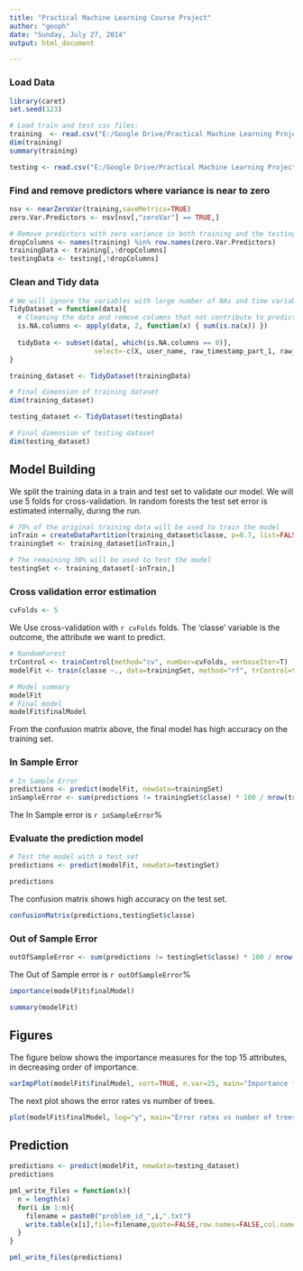 ```yaml
---
title: "Practical Machine Learning Course Project"
author: "geoph"
date: "Sunday, July 27, 2014"
output: html_document

---
```


### Load Data
```r
library(caret)
set.seed(123)

# Load train and test csv files:
training  <- read.csv("E:/Google Drive/Practical Machine Learning Project/Final/pml-training.csv", na.strings=c("NA","","#DIV/0!","NULL"))
dim(training)
summary(training)

testing <- read.csv("E:/Google Drive/Practical Machine Learning Project/Final/pml-testing.csv", na.strings=c("NA","","#DIV/0!","NULL"))

```

### Find and remove predictors where variance is near to zero
```r
nsv <- nearZeroVar(training,saveMetrics=TRUE)
zero.Var.Predictors <- nsv[nsv[,"zeroVar"] == TRUE,]

# Remove predictors with zero variance in both training and the testing sets
dropColumns <- names(training) %in% row.names(zero.Var.Predictors)
trainingData <- training[,!dropColumns]
testingData <- testing[,!dropColumns]
```



### Clean and Tidy data

```r

# We will ignore the variables with large number of NAs and time variables so as to create a tidy dataset
TidyDataset = function(data){
  # Cleaning the data and remove columns that not contribute to prediction:
  is.NA.columns <- apply(data, 2, function(x) { sum(is.na(x)) })
  
  tidyData <- subset(data[, which(is.NA.columns == 0)], 
                     select=-c(X, user_name, raw_timestamp_part_1, raw_timestamp_part_2, cvtd_timestamp, new_window, num_window))
}

training_dataset <- TidyDataset(trainingData)

# Final dimension of training dataset
dim(training_dataset)

testing_dataset <- TidyDataset(testingData)

# Final dimension of testing dataset
dim(testing_dataset)
```

## Model Building

We split the training data in a train and test set to validate our model. We will use 5 folds for cross-validation. In random forests the test set error is estimated internally, during the run.  

```r
# 70% of the original training data will be used to train the model
inTrain = createDataPartition(training_dataset$classe, p=0.7, list=FALSE)
trainingSet <- training_dataset[inTrain,]

# The remaining 30% will be used to test the model
testingSet <- training_dataset[-inTrain,]
```

### Cross validation error estimation
```r
cvFolds <- 5
```
We Use cross-validation with `r cvFolds` folds. The 'classe' variable is the outcome, the attribute we want to predict.

```r
# RandomForest
trControl <- trainControl(method="cv", number=cvFolds, verboseIter=T)
modelFit <- train(classe ~., data=trainingSet, method="rf", trControl=trControl,allowParallel=TRUE)
```

```r
# Model summary
modelFit
# Final model
modelFit$finalModel
```

From the confusion matrix above, the final model has high accuracy on the training set. 

### In Sample Error

```r
# In Sample Error
predictions <- predict(modelFit, newdata=trainingSet)
inSampleError <- sum(predictions != trainingSet$classe) * 100 / nrow(trainingSet)
```

The In Sample error is `r inSampleError`%

### Evaluate the prediction model

```r
# Test the model with a test set
predictions <- predict(modelFit, newdata=testingSet)
```
```r
predictions
```

The confusion matrix shows high accuracy on the test set.

```r
confusionMatrix(predictions,testingSet$classe)
```

### Out of Sample Error

```r
outOfSampleError <- sum(predictions != testingSet$classe) * 100 / nrow(testingSet)
```

The Out of Sample error is `r outOfSampleError`%

```r
importance(modelFit$finalModel)

summary(modelFit)
```

## Figures

The figure below shows the importance measures for the top 15 attributes, in decreasing order of importance.

```r
varImpPlot(modelFit$finalModel, sort=TRUE, n.var=25, main="Importance for top 15 attributes", col="blue", pch=20)
```

The next plot shows the error rates vs number of trees.

```r
plot(modelFit$finalModel, log="y", main="Error rates vs number of trees")
```
## Prediction

```r
predictions <- predict(modelFit, newdata=testing_dataset)
predictions
```

```r

pml_write_files = function(x){
  n = length(x)
  for(i in 1:n){
    filename = paste0("problem_id_",i,".txt")
    write.table(x[i],file=filename,quote=FALSE,row.names=FALSE,col.names=FALSE)
  }
}

pml_write_files(predictions)
```
